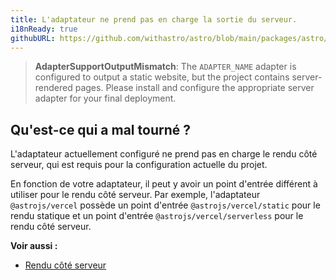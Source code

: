 ```yaml
---
title: L'adaptateur ne prend pas en charge la sortie du serveur.
i18nReady: true
githubURL: https://github.com/withastro/astro/blob/main/packages/astro/src/core/errors/errors-data.ts
---
```


> **AdapterSupportOutputMismatch**: The `ADAPTER_NAME` adapter is configured to output a static website, but the project contains server-rendered pages. Please install and configure the appropriate server adapter for your final deployment.

## Qu'est-ce qui a mal tourné ?
L'adaptateur actuellement configuré ne prend pas en charge le rendu côté serveur, qui est requis pour la configuration actuelle du projet.

En fonction de votre adaptateur, il peut y avoir un point d'entrée différent à utiliser pour le rendu côté serveur. Par exemple, l'adaptateur `@astrojs/vercel` possède un point d'entrée `@astrojs/vercel/static` pour le rendu statique et un point d'entrée `@astrojs/vercel/serverless` pour le rendu côté serveur.

**Voir aussi :**
-  [Rendu côté serveur](/fr/guides/on-demand-rendering/)
